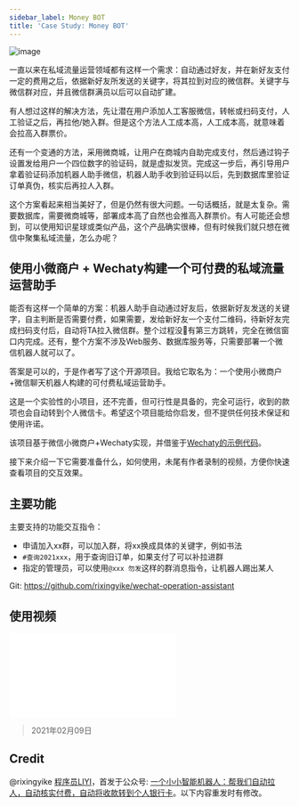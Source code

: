 ```yaml
---
sidebar_label: Money BOT
title: 'Case Study: Money BOT'
---
```


![image](https://wechaty.js.org/assets/2021/02-how-to-use-wechaty-to-ask-for-payment-before-user-joining-the-group/paying-by-qrcode.png)

一直以来在私域流量运营领域都有这样一个需求：自动通过好友，并在新好友支付一定的费用之后，依据新好友所发送的关键字，将其拉到对应的微信群。关键字与微信群对应，并且微信群满员以后可以自动扩建。

有人想过这样的解决方法，先让潜在用户添加人工客服微信，转帐或扫码支付，人工验证之后，再拉他/她入群。但是这个方法人工成本高，人工成本高，就意味着会拉高入群票价。

还有一个变通的方法，采用微商城，让用户在商城内自助完成支付，然后通过钩子设置发给用户一个四位数字的验证码，就是虚拟发货。完成这一步后，再引导用户拿着验证码添加机器人助手微信，机器人助手收到验证码以后，先到数据库里验证订单真伪，核实后再拉人入群。

这个方案看起来相当美好了，但是仍然有很大问题。一句话概括，就是太复杂。需要数据库，需要微商城等，部署成本高了自然也会推高入群票价。有人可能还会想到，可以使用知识星球或类似产品，这个产品确实很棒，但有时候我们就只想在微信中聚集私域流量，怎么办呢？

## 使用小微商户 + Wechaty构建一个可付费的私域流量运营助手

能否有这样一个简单的方案：机器人助手自动通过好友后，依据新好友发送的关键字，自主判断是否需要付费，如果需要，发给新好友一个支付二维码，待新好友完成扫码支付后，自动将TA拉入微信群。整个过程没有第三方跳转，完全在微信窗口内完成。还有，整个方案不涉及Web服务、数据库服务等，只需要部署一个微信机器人就可以了。

答案是可以的，于是作者写了这个开源项目。我给它取名为：一个使用小微商户+微信聊天机器人构建的可付费私域运营助手。

这是一个实验性的小项目，还不完善，但可行性是具备的，完全可运行，收到的款项也会自动转到个人微信卡。希望这个项目能给你启发，但不提供任何技术保证和使用许诺。

该项目基于微信小微商户+Wechaty实现，并借鉴于[Wechaty的示例代码](https://github.com/wechaty/wechaty-getting-started)。

接下来介绍一下它需要准备什么，如何使用，未尾有作者录制的视频，方便你快速查看项目的交互效果。

## 主要功能

主要支持的功能交互指令：

- 申请加入xx群，可以加入群，将xx换成具体的关键字，例如书法
- `#查询2021xxx`，用于查询旧订单，如果支付了可以补拉进群
- 指定的管理员，可以使用`@xxx 勿发`这样的群消息指令，让机器人踢出某人

Git: https://github.com/rixingyike/wechat-operation-assistant

## 使用视频

<div style={{
    position: 'relative',
    paddingBottom: '70%',
    paddingTop:'30px',
    height:0,
    overflow:'hidden',
  }}>
  <iframe
    src='//www.youtube.com/embed/Rujwzt0B9K8'
    allowFullScreen
    webkitallowfullscreen="true"
    frameBorder="0"
    style={{
      position: 'absolute',
      top:0,
      left:0,
      width:'100%',
      height:'100%',
    }}
  >
  </iframe>
</div>

> 2021年02月09日

## Credit

@rixingyike [程序员LIYI](https://yishulun.com)，首发于公众号: [一个小小智能机器人：帮我们自动拉人，自动核实付费，自动将收款转到个人银行卡](https://mp.weixin.qq.com/s/TUKmK7IgJElECt7hNq5QEA)。以下内容重发时有修改。
